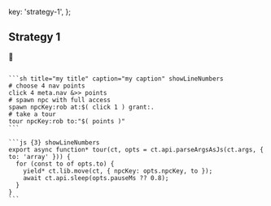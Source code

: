   key: 'strategy-1',
};


## Strategy 1

🚧

<Code>
```sh title="my title" caption="my caption" showLineNumbers
# choose 4 nav points
click 4 meta.nav &>> points
# spawn npc with full access
spawn npcKey:rob at:$( click 1 ) grant:.
# take a tour
tour npcKey:rob to:"$( points )" 
```
</Code>

<Code>
```js {3} showLineNumbers
export async function* tour(ct, opts = ct.api.parseArgsAsJs(ct.args, { to: 'array' })) {
  for (const to of opts.to) {
    yield* ct.lib.move(ct, { npcKey: opts.npcKey, to });
    await ct.api.sleep(opts.pauseMs ?? 0.8);
  }
}
```
</Code>
